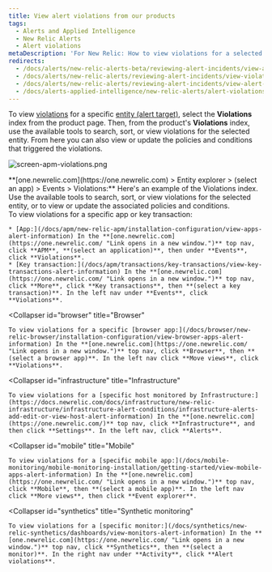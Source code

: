 ```yaml
---
title: View alert violations from our products
tags:
  - Alerts and Applied Intelligence
  - New Relic Alerts
  - Alert violations
metaDescription: 'For New Relic: How to view violations for a selected entity in its dedicated UI instead of in the alerts UI.'
redirects:
  - /docs/alerts/new-relic-alerts-beta/reviewing-alert-incidents/view-alert-violations-new-relic-products
  - /docs/alerts/new-relic-alerts/reviewing-alert-incidents/view-violations
  - /docs/alerts/new-relic-alerts/reviewing-alert-incidents/view-alert-violations-new-relic-products
  - /docs/alerts-applied-intelligence/new-relic-alerts/alert-violations/view-alert-violations-new-relic-products
---
```


To view [violations](/docs/using-new-relic/welcome-new-relic/get-started/glossary#alert-violation) for a specific [entity (alert target)](/docs/using-new-relic/welcome-new-relic/get-started/glossary#alert-entity), select the **Violations** index from the product page. Then, from the product's **Violations** index, use the available tools to search, sort, or view violations for the selected entity. From here you can also view or update the policies and conditions that triggered the violations.

![screen-apm-violations.png](./images/screen-apm-violations_0.png "screen-apm-violations.png")

<figcaption>
  **[one.newrelic.com](https://one.newrelic.com) > Entity explorer > (select an app) > Events > Violations:** Here's an example of the Violations index. Use the available tools to search, sort, or view violations for the selected entity, or to view or update the associated policies and conditions.
</figcaption>

<CollapserGroup>
  <Collapser
    id="apm"
    title="APM"
  >
    To view violations for a specific app or key transaction:

    * [App:](/docs/apm/new-relic-apm/installation-configuration/view-apps-alert-information) In the **[one.newrelic.com](https://one.newrelic.com/ "Link opens in a new window.")** top nav, click **APM**, **(select an application)**, then under **Events**, click **Violations**.
    * [Key transaction:](/docs/apm/transactions/key-transactions/view-key-transactions-alert-information) In the **[one.newrelic.com](https://one.newrelic.com/ "Link opens in a new window.")** top nav, click **More**, click **Key transactions**, then **(select a key transaction)**. In the left nav under **Events**, click **Violations**.
  </Collapser>

  <Collapser
    id="browser"
    title="Browser"
  >
    To view violations for a specific [browser app:](/docs/browser/new-relic-browser/installation-configuration/view-browser-apps-alert-information) In the **[one.newrelic.com](https://one.newrelic.com/ "Link opens in a new window.")** top nav, click **Browser**, then **(select a browser app)**. In the left nav click **Move views**, click **Violations**.
  </Collapser>

  <Collapser
    id="infrastructure"
    title="Infrastructure"
  >
    To view violations for a [specific host monitored by Infrastructure:](https://docs.newrelic.com/docs/infrastructure/new-relic-infrastructure/infrastructure-alert-conditions/infrastructure-alerts-add-edit-or-view-host-alert-information) In the **[one.newrelic.com](https://one.newrelic.com/)** top nav, click **Infrastructure**, and then click **Settings**. In the left nav, click **Alerts**.
  </Collapser>

  <Collapser
    id="mobile"
    title="Mobile"
  >
    To view violations for a [specific mobile app:](/docs/mobile-monitoring/mobile-monitoring-installation/getting-started/view-mobile-apps-alert-information) In the **[one.newrelic.com](https://one.newrelic.com/ "Link opens in a new window.")** top nav, click **Mobile**, then **(select a mobile app)**. In the left nav click **More views**, then click **Event explorer**.
  </Collapser>

  <Collapser
    id="synthetics"
    title="Synthetic monitoring"
  >
    To view violations for a [specific monitor:](/docs/synthetics/new-relic-synthetics/dashboards/view-monitors-alert-information) In the **[one.newrelic.com](https://one.newrelic.com/ "Link opens in a new window.")** top nav, click **Synthetics**, then **(select a monitor)**. In the right nav under **Activity**, click **Alert violations**.
  </Collapser>
</CollapserGroup>
